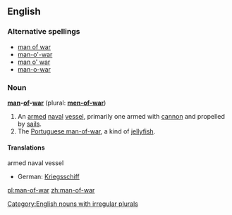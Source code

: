 ==English==

===Alternative spellings===
*[[man of war]]
*[[man-o'-war]]
*[[man o' war]]
*[[man-o-war]]

===Noun===
[[Category:English nouns with irregular plurals]]
'''[[man]]-[[of]]-[[war]]''' (plural: '''[[men-of-war]]''')

#An [[armed]] [[naval]] [[vessel]], primarily one armed with [[cannon]] and propelled by [[sail]]s.
#The [[Portuguese man-of-war]], a kind of [[jellyfish]].

====Translations====
;armed naval vessel
*German: [[Kriegsschiff]] {{n}}

[[pl:man-of-war]]
[[zh:man-of-war]]